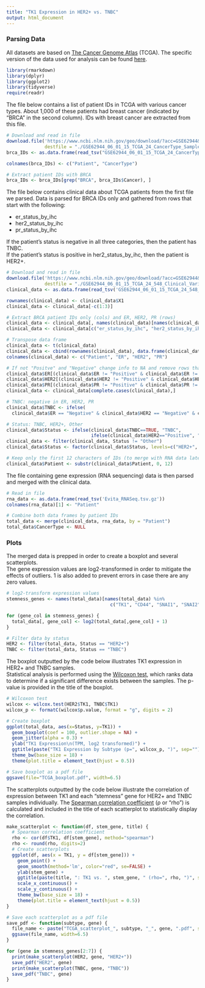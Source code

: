 ```yaml
---
title: "TK1 Expression in HER2+ vs. TNBC"
output: html_document
---
```

### Parsing Data  
All datasets are based on [The Cancer Genome Atlas](https://cancergenome.nih.gov/) (TCGA). The specific version of the data used for analysis can be found [here](https://www.ncbi.nlm.nih.gov/geo/query/acc.cgi?acc=GSE62944). 

```r
library(rmarkdown)
library(dplyr)
library(ggplot2)
library(tidyverse)
require(readr)
```
  
The file below contains a list of patient IDs in TCGA with various cancer types. About 1,000 of these patients had breast cancer (indicated by "BRCA" in the second column). IDs with breast cancer are extracted from this file.  
```r
# Download and read in file
download.file('https://www.ncbi.nlm.nih.gov/geo/download/?acc=GSE62944&format=file&file=GSE62944%5F06%5F01%5F15%5FTCGA%5F24%5FCancerType%5FSamples%2Etxt%2Egz', 
              destfile = "./GSE62944_06_01_15_TCGA_24_CancerType_Samples.txt.gz")
brca_IDs <- as.data.frame(read_tsv("GSE62944_06_01_15_TCGA_24_CancerType_Samples.txt.gz"))

colnames(brca_IDs) <- c("Patient", "CancerType")

# Extract patient IDs with BRCA
brca_IDs <- brca_IDs[grep("BRCA", brca_IDs$Cancer), ]
```
  
The file below contains clinical data about TCGA patients from the first file we parsed. Data is parsed for BRCA IDs only and gathered from rows that start with the following: 

* er_status_by_ihc  
* her2_status_by_ihc  
* pr_status_by_ihc  

If the patient's status is negative in all three categories, then the patient has TNBC.  
If the patient's status is positive in her2_status_by_ihc, then the patient is HER2+.
```r
# Download and read in file
download.file('https://www.ncbi.nlm.nih.gov/geo/download/?acc=GSE62944&format=file&file=GSE62944%5F06%5F01%5F15%5FTCGA%5F24%5F548%5FClinical%5FVariables%5F9264%5FSamples%2Etxt%2Egz', 
              destfile = "./GSE62944_06_01_15_TCGA_24_548_Clinical_Variables_9264_Samples.txt.gz")
clinical_data <- as.data.frame(read_tsv('GSE62944_06_01_15_TCGA_24_548_Clinical_Variables_9264_Samples.txt.gz'))

rownames(clinical_data) <- clinical_data$X1
clinical_data <- clinical_data[-c(1:3)]

# Extract BRCA patient IDs only (cols) and ER, HER2, PR (rows)
clinical_data <- clinical_data[, names(clinical_data)[names(clinical_data) %in% brca_IDs$Patient]]
clinical_data <- clinical_data[c("er_status_by_ihc", "her2_status_by_ihc", "pr_status_by_ihc"),]

# Transpose data frame
clinical_data <- t(clinical_data)
clinical_data <- cbind(rownames(clinical_data), data.frame(clinical_data, row.names = NULL))
colnames(clinical_data) <- c("Patient", "ER", "HER2", "PR")

# If not "Positve" and "Negative" change info to NA and remove rows that have NA in any column
clinical_data$ER[(clinical_data$ER != "Positive" & clinical_data$ER != "Negative")] <- NA
clinical_data$HER2[(clinical_data$HER2 != "Positive" & clinical_data$HER2 != "Negative")] <- NA
clinical_data$PR[(clinical_data$PR != "Positive" & clinical_data$PR != "Negative")] <- NA
clinical_data <- clinical_data[complete.cases(clinical_data),]

# TNBC: negative in ER, HER2, PR
clinical_data$TNBC <- ifelse(
  clinical_data$ER == "Negative" & clinical_data$HER2 == "Negative" & clinical_data$PR == "Negative", TRUE, FALSE) 

# Status: TNBC, HER2+, Other
clinical_data$Status <- ifelse(clinical_data$TNBC==TRUE, "TNBC", 
                               ifelse(clinical_data$HER2=="Positive", "HER2+", "Other"))
clinical_data <- filter(clinical_data, Status != "Other")
clinical_data$Status <- factor(clinical_data$Status, levels=c("HER2+", "TNBC"))

# Keep only the first 12 characters of IDs (to merge with RNA data later on)
clinical_data$Patient <- substr(clinical_data$Patient, 0, 12)
```
  
The file containing gene expression (RNA sequencing) data is then parsed and merged with the clinical data.
```r
# Read in file
rna_data <- as.data.frame(read_tsv('Evita_RNASeq.tsv.gz'))
colnames(rna_data)[1] <- "Patient"

# Combine both data frames by patient IDs
total_data <- merge(clinical_data, rna_data, by = "Patient")
total_data$CancerType <- NULL
```
  
  
### Plots
The merged data is prepped in order to create a boxplot and several scatterplots.  
The gene expression values are log2-transformed in order to mitigate the effects of outliers. 1 is also added to prevent errors in case there are any zero values. 
```r
# log2-transform expression values
stemness_genes <- names(total_data)[names(total_data) %in% 
                                      c("TK1", "CD44", "SNAI1", "SNAI2", "TWIST1", "ZEB1", "TGFB1")]

for (gene_col in stemness_genes) {
  total_data[, gene_col] <- log2(total_data[,gene_col] + 1)
}

# Filter data by status
HER2 <- filter(total_data, Status == "HER2+")
TNBC <- filter(total_data, Status == "TNBC")
```
  
The boxplot outputted by the code below illustrates TK1 expression in HER2+ and TNBC samples.  
Statistical analysis is performed using the [Wilcoxon test](https://en.wikipedia.org/wiki/Mann%E2%80%93Whitney_U_test), which ranks data to determine if a significant difference exists between the samples. The p-value is provided in the title of the boxplot.
```r
# Wilcoxon test
wilcox <- wilcox.test(HER2$TK1, TNBC$TK1)
wilcox_p <- formatC(wilcox$p.value, format = "g", digits = 2)

# Create boxplot
ggplot(total_data, aes(x=Status, y=TK1)) + 
  geom_boxplot(coef = 100, outlier.shape = NA) + 
  geom_jitter(alpha = 0.3) +
  ylab("TK1 Expression\n(TPM, log2 transformed)") +
  ggtitle(paste("TK1 Expression by Subtype (p=", wilcox_p, ")", sep="")) +
  theme_bw(base_size = 18) +
  theme(plot.title = element_text(hjust = 0.5))

# Save boxplot as a pdf file
ggsave(file="TCGA_boxplot.pdf", width=6.5)
```
  
  
The scatterplots outputted by the code below illustrate the correlation of expression between TK1 and each "stemness" gene for HER2+ and TNBC samples individually. The [Spearman correlation coefficient](https://en.wikipedia.org/wiki/Spearman%27s_rank_correlation_coefficient) (ρ or "rho") is calculated and included in the title of each scatterplot to statistically display the correlation. 
```r
make_scatterplot <- function(df, stem_gene, title) {
  # Spearman correlation coefficient
  rho <- cor(df$TK1, df[stem_gene], method="spearman")
  rho <- round(rho, digits=2)
  # Create scatterplots
  ggplot(df, aes(x = TK1, y = df[stem_gene])) + 
    geom_point() + 
    geom_smooth(method='lm', color="red", se=FALSE) +
    ylab(stem_gene) + 
    ggtitle(paste(title, ": TK1 vs. ", stem_gene, " (rho=", rho, ")", sep="")) +
    scale_x_continuous() + 
    scale_y_continuous() + 
    theme_bw(base_size = 18) +
    theme(plot.title = element_text(hjust = 0.5))
}

# Save each scatterplot as a pdf file
save_pdf <- function(subtype, gene) {
  file_name <- paste("TCGA_scatterplot_", subtype, "_", gene, ".pdf", sep="")
  ggsave(file_name, width=6.5)
}

for (gene in stemness_genes[2:7]) {
  print(make_scatterplot(HER2, gene, "HER2+"))
  save_pdf("HER2", gene)
  print(make_scatterplot(TNBC, gene, "TNBC"))
  save_pdf("TNBC", gene)
}

```

